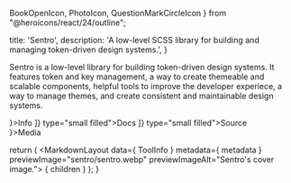   BookOpenIcon,
  PhotoIcon,
  QuestionMarkCircleIcon
} from "@heroicons/react/24/outline";

  title: 'Sentro',
  description: 'A low-level SCSS library for building and managing token-driven design systems.',
}


Sentro is a low-level library for building token-driven design systems. It features token and key management, a way to create themeable and scalable components, helpful tools to improve the developer experiece, a way to manage themes, and create consistent and maintainable design systems.

<section id="other-content" className="grid cols-1 @large:cols-3 gap-md mt-4xl">
  <section>
    <MSTitleBar clsssName="jc-center" icon={<QuestionMarkCircleIcon />}>Info</MSTitleBar>
    <Info data={ ToolInfo }>
      <MSButton link={ToolInfo.links['docs']} icon={['left', <BookOpenIcon />]} type="small filled">Docs</MSButton>
      <MSButton link={ToolInfo.links['src']} icon={['left', <SiGithub />]} type="small filled">Source</MSButton>
    </Info>
  </section>
  <section  className="start-1 end-1 @large:start-2 @large:end-4">
    <MSTitleBar clsssName="jc-center" icon={<PhotoIcon />}>Media</MSTitleBar>
    <div className="w-full grid cols-1 gap-md mt-md">
      <PreviewImage src="/img/sentro/sentro-sample-code.webp" alt="A design system using Sentro as its core." />
    </div>
  </section>
</section>

  return (
    <MarkdownLayout data={ ToolInfo } metadata={ metadata } previewImage="sentro/sentro.webp" previewImageAlt="Sentro's cover image.">
      { children }
    </MarkdownLayout>
  );
}
